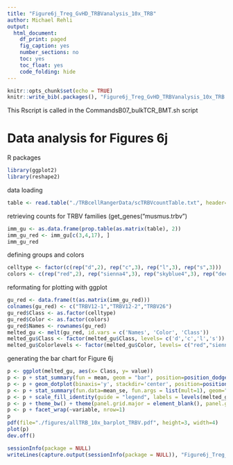 ```yaml
---
title: "Figure6j_Treg_GvHD_TRBVanalysis_10x_TRB"
author: Michael Rehli
output: 
  html_document:
    df_print: paged
    fig_caption: yes
    number_sections: no
    toc: yes
    toc_float: yes
    code_folding: hide
---
```


```r
knitr::opts_chunk$set(echo = TRUE)
knitr::write_bib(.packages(), "Figure6j_Treg_GvHD_TRBVanalysis_10x_TRB.packages.bib")
```

This Rscript is called in the CommandsB07_bulkTCR_BMT.sh script

# Data analysis for Figures 6j


R packages

```r
library(ggplot2)
library(reshape2)
```

data loading

```r
table <- read.table("./TRBcellRangerData/scTRBVcountTable.txt", header=T, sep="\t", row.names="vGene")
```

retrieving counts for TRBV families (get_genes("musmus.trbv")

```r
imm_gu <- as.data.frame(prop.table(as.matrix(table), 2))
imm_gu_red <- imm_gu[c(3,4,17), ]
imm_gu_red
```

defining groups and colors

```r
celltype <- factor(c(rep("d",2), rep("c",3), rep("l",3), rep("s",3)))
colors <- c(rep("red",2), rep("sienna4",3), rep("skyblue4",3), rep("deeppink",3))
```

reformating for plotting with ggplot

```r
gu_red <- data.frame(t(as.matrix(imm_gu_red)))
colnames(gu_red) <- c("TRBV12-1","TRBV12-2","TRBV26")
gu_red$Class <- as.factor(celltype)
gu_red$Color <- as.factor(colors)
gu_red$Names <- rownames(gu_red)
melted_gu <- melt(gu_red, id.vars = c('Names', 'Color', 'Class'))
melted_gu$Class <- factor(melted_gu$Class, levels= c('d','c','l','s'))
melted_gu$Colorlevels <- factor(melted_gu$Color, levels= c("red","sienna4","skyblue4","deeppink"))
```

generating the bar chart for Figure 6j

```r
p <- ggplot(melted_gu, aes(x= Class, y= value))
p <- p + stat_summary(fun = mean, geom = "bar", position=position_dodge(.9), aes(fill=Color))
p <- p + geom_dotplot(binaxis='y', stackdir='center', position=position_dodge(.9), dotsize=3,  stackratio = 1, binwidth=.0025,  aes(fill=Color), show.legend=T) 
p <- p + stat_summary(fun.data=mean_se, fun.args = list(mult=1), geom="errorbar", color="black", size=0.5, width = 0.6, position=position_dodge(.9))
p <- p + scale_fill_identity(guide = "legend", labels = levels(melted_gu$Class), breaks = levels(melted_gu$Colorlevels)) + scale_y_continuous(limits = c(0, .2), expand = c(0, 0))
p <- p + theme_bw() + theme(panel.grid.major = element_blank(), panel.grid.minor = element_blank(), axis.text.x = element_text(angle = 90, vjust=0.5, hjust=1), text = element_text(size = 12))
p <- p + facet_wrap(~variable, nrow=1)
p
pdf(file="./figures/allTRB_10x_barplot_TRBV.pdf", height=3, width=4)
plot(p)
dev.off()
```



```r
sessionInfo(package = NULL)
writeLines(capture.output(sessionInfo(package = NULL)), "Figure6j_Treg_GvHD_TRBVanalysis_10x_TRB_SessionInfo.txt")
```


